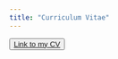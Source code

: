 ```yaml
---
title: "Curriculum Vitae"
---
```

<i class="fa fa-folder" aria-hidden="true"></i>
<button type="button" class="btn btn-dark">[Link to my CV](https://drive.google.com/file/d/1NekR0G0i-mDV3giOBaZl3BH9dVRwaPXu/view?usp=sharing)</button>



        
   
        
 
        
        
 





